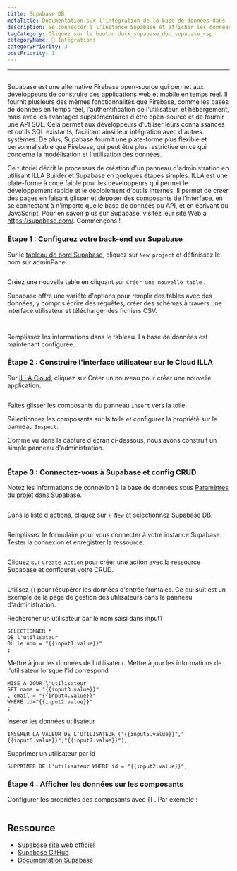 ```yaml
---
title: Supabase DB
metaTitle: Documentation sur l’intégration de la base de données dans le Cloud Supabase DB
description: Se connecter à l'instance Supabase et afficher les données Supabase DB sur les composants
tagCategory: Cliquez sur le bouton dock_supabase_doc_supabase_csp
categoryName: 🔨 Intégrations
categoryPriority: 3
postPriority: 1
---
```


* * *

## <Heading hidden>Supabase DB</Heading>

Supabase est une alternative Firebase open-source qui permet aux développeurs de construire des applications web et mobile en temps réel. Il fournit plusieurs des mêmes fonctionnalités que Firebase, comme les bases de données en temps réel, l'authentification de l'utilisateur, et hébergement, mais avec les avantages supplémentaires d'être open-source et de fournir une API SQL. Cela permet aux développeurs d'utiliser leurs connaissances et outils SQL existants, facilitant ainsi leur intégration avec d'autres systèmes. De plus, Supabase fournit une plate-forme plus flexible et personnalisable que Firebase, qui peut être plus restrictive en ce qui concerne la modélisation et l'utilisation des données.

Ce tutoriel décrit le processus de création d'un panneau d'administration en utilisant ILLA Builder et Supabase en quelques étapes simples. ILLA est une plate-forme à code faible pour les développeurs qui permet le développement rapide et le déploiement d'outils internes. Il permet de créer des pages en faisant glisser et déposer des composants de l'interface, en se connectant à n'importe quelle base de données ou API, et en écrivant du JavaScript. Pour en savoir plus sur Supabase, visitez leur site Web à <https://supabase.com/>. Commençons !

### Étape 1 : Configurez votre back-end sur Supabase

Sur le [tableau de bord Supabase](https://app.supabase.com/projects), cliquez sur `New project` et définissez le nom sur adminPanel.

<img
  src='https://cdn.illacloud.com/official-website/img/docs/assemble/supabase1.png'
  alt=""
/>

Créez une nouvelle table en cliquant sur `Créer une nouvelle table` .

Supabase offre une variété d'options pour remplir des tables avec des données, y compris écrire des requêtes, créer des schémas à travers une interface utilisateur et télécharger des fichiers CSV.

<img
  src='https://cdn.illacloud.com/official-website/img/docs/assemble/supabase2.png'
  alt=""
/>

<img
  src='https://cdn.illacloud.com/official-website/img/docs/assemble/supabase3.png'
  alt=""
/>

Remplissez les informations dans le tableau. La base de données est maintenant configurée.

### Étape 2 : Construire l'interface utilisateur sur le Cloud ILLA

Sur [ILLA Cloud](https://cloud.illacloud.com), cliquez sur Créer un nouveau pour créer une nouvelle application.

<img
  src='https://cdn.illacloud.com/official-website/img/docs/assemble/supabase4.png'
  alt=""
/>

Faites glisser les composants du panneau `Insert` vers la toile.

Sélectionnez les composants sur la toile et configurez la propriété sur le panneau `Inspect`.

Comme vu dans la capture d'écran ci-dessous, nous avons construit un simple panneau d'administration.

<img
  src='https://cdn.illacloud.com/official-website/img/docs/assemble/supabase5.png'
  alt=""
/>

### Étape 3 : Connectez-vous à Supabase et config CRUD

Notez les informations de connexion à la base de données sous [Paramètres du projet](https://app.supabase.com/project/hdcfnsxpwwgboqomdrhp/settings/database) dans Supabase.

<img
  src='https://cdn.illacloud.com/official-website/img/docs/assemble/supabase6.png'
  alt=""
/>

Dans la liste d'actions, cliquez sur `+ New` et sélectionnez Supabase DB.

<img
  src='https://cdn.illacloud.com/official-website/img/docs/assemble/supabase7.png'
  alt=""
/>

Remplissez le formulaire pour vous connecter à votre instance Supabase. Tester la connexion et enregistrer la ressource.

<img
  src='https://cdn.illacloud.com/official-website/img/docs/assemble/supabase8.png'
  alt=""
/>

Cliquez sur `Create Action` pour créer une action avec la ressource Supabase et configurer votre CRUD.

<img
  src='https://cdn.illacloud.com/official-website/img/docs/assemble/supabase9.png'
  alt=""
/>

Utilisez {{ pour récupérer les données d'entrée frontales. Ce qui suit est un exemple de la page de gestion des utilisateurs dans le panneau d'administration.

Rechercher un utilisateur par le nom saisi dans input1

```
SELECTIONNER *
DE l'utilisateur
OÙ le nom = "{{input1.value}}"
;
```

Mettre à jour les données de l'utilisateur. Mettre à jour les informations de l'utilisateur lorsque l'id correspond

```
MISE À JOUR l'utilisateur
SET name = "{{input3.value}}"
, email = "{{input4.value}}"
WHERE id="{{input2.value}}"
;
```

Insérer les données utilisateur

```
INSÉRER LA VALEUR DE L’UTILISATEUR ("{{input5.value}}","{{input6.value}}","{{input7.value}}");
```

Supprimer un utilisateur par id

```
SUPPRIMER DE l'utilisateur WHERE id = "{{input2.value}}";
```

### Étape 4 : Afficher les données sur les composants

Configurer les propriétés des composants avec {{ . Par exemple :

<img
  src='https://cdn.illacloud.com/official-website/img/docs/assemble/supabase10.png'
  alt=""
/>

## Ressource

-   [Supabase site web officiel](https://supabase.com/)
-   [Supabase GitHub](https://github.com/supabase/supabase)
-   [Documentation Supabase](https://supabase.com/docs)
